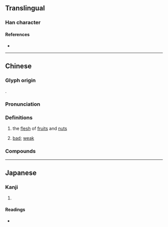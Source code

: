 {{character info/new}}
==Translingual==

===Han character===
{{Han char|rn=97|rad=瓜|as=17|sn=22|four=02710|canj=YVHVO|ids=⿰襄瓜}}

====References====
* {{Han ref|kx=0747.300|dkj=21429|dj=1156.020|hdz=42657.160|uh=74E4|ud=29924|bh=C57B|bd=50555}}

----

==Chinese==
{{zh-forms}}

===Glyph origin===
{{Han etym}}
{{Han compound|襄|瓜|c1=p|c2=s|t2=gourd|ls=psc}}.

===Pronunciation===
{{zh-pron
|m=ráng,er=y
|c=nong4
|h=pfs=nông
|mn=nn̂g/xm,qz,tp:liông/zz:jiâng/kh:jiông
|mn_note=nn̂g - vernacular; liông/jiâng/jiông - literary
|mn-t=neng5/riang5
|mn-note=neng5 - vernacular; riang5 - literary
|mc=y
|oc=y
|cat=n,adj
}}

===Definitions===
{{zh-hanzi}}

# the [[flesh]] of [[fruit]]s and [[nut]]s
# {{lb|zh|dialect}} [[bad]]; [[weak]]

===Compounds===
{{zh-der|瓤子|松瓤|棺材瓤子|瓤兒|瓤口兒|瓜瓤|沙瓤兒}}

----

==Japanese==

===Kanji===
{{ja-kanji|grade=|rs=瓜17}}

# {{rfdef|ja|sort=瓜17}}

====Readings====
* {{ja-readings|on=しょう,にょう,どう,のう|kun=うりわた|nanori=}}